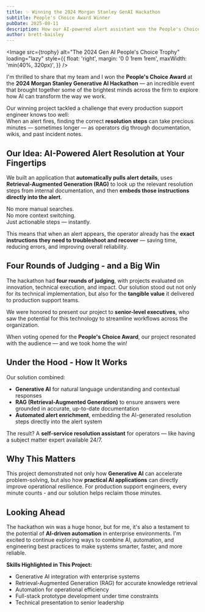 ```yaml
---
title: ✨ Winning the 2024 Morgan Stanley GenAI Hackathon
subtitle: People's Choice Award Winner
pubDate: 2025-08-11
description: How our AI-powered alert assistant won the People's Choice Award at the 2024 Morgan Stanley GenAI Hackathon - cutting recovery time, boosting reliability, and showing the power of Generative AI in action.
author: brett-baisley
---
```



<Image 
    src={trophy}
    alt="The 2024 Gen AI People's Choice Trophy" 
    loading="lazy"
    style={{
        float: 'right',
        margin: '0 0 1rem 1rem',
        maxWidth: 'min(40%, 320px)',
    }}
/>

I'm thrilled to share that my team and I won the **People's Choice Award** at the **2024 Morgan Stanley Generative AI Hackathon** — an incredible event that brought together some of the brightest minds across the firm to explore how AI can transform the way we work.

Our winning project tackled a challenge that every production support engineer knows too well:  
When an alert fires, finding the correct **resolution steps** can take precious minutes — sometimes longer — as operators dig through documentation, wikis, and past incident notes.



## Our Idea: AI-Powered Alert Resolution at Your Fingertips

We built an application that **automatically pulls alert details**, uses **Retrieval-Augmented Generation (RAG)** to look up the relevant resolution steps from internal documentation, and then **embeds those instructions directly into the alert**.

No more manual searches.  
No more context switching.  
Just actionable steps — instantly.

This means that when an alert appears, the operator already has the **exact instructions they need to troubleshoot and recover** — saving time, reducing errors, and improving overall reliability.



## Four Rounds of Judging - and a Big Win

The hackathon had **four rounds of judging**, with projects evaluated on innovation, technical execution, and impact. Our solution stood out not only for its technical implementation, but also for the **tangible value** it delivered to production support teams.

We were honored to present our project to **senior-level executives**, who saw the potential for this technology to streamline workflows across the organization.

When voting opened for the **People's Choice Award**, our project resonated with the audience — and we took home the win!



## Under the Hood - How It Works

Our solution combined:

- **Generative AI** for natural language understanding and contextual responses  
- **RAG (Retrieval-Augmented Generation)** to ensure answers were grounded in accurate, up-to-date documentation  
- **Automated alert enrichment**, embedding the AI-generated resolution steps directly into the alert system  

The result? A **self-service resolution assistant** for operators — like having a subject matter expert available 24/7.



## Why This Matters

This project demonstrated not only how **Generative AI** can accelerate problem-solving, but also how **practical AI applications** can directly improve operational resilience. For production support engineers, every minute counts - and our solution helps reclaim those minutes.



## Looking Ahead

The hackathon win was a huge honor, but for me, it's also a testament to the potential of **AI-driven automation** in enterprise environments. I'm excited to continue exploring ways to combine AI, automation, and engineering best practices to make systems smarter, faster, and more reliable.



**Skills Highlighted in This Project:**

- Generative AI integration with enterprise systems  
- Retrieval-Augmented Generation (RAG) for accurate knowledge retrieval  
- Automation for operational efficiency  
- Full-stack prototype development under time constraints  
- Technical presentation to senior leadership  
